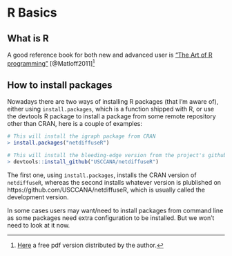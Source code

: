 # R Basics

## What is R

A good reference book for both new and advanced user is ["The Art of R programming"](https://nostarch.com/artofr.htm) [@Matloff2011]^[[Here](http://heather.cs.ucdavis.edu/~matloff/145/PLN/RMaterials/NSPpart.pdf) a free pdf version distributed by the author.]

## How to install packages

Nowadays there are two ways of installing R packages (that I'm aware of), either using `install.packages`, which is a function shipped with R, or use the devtools R package to install a package from some remote repository other than CRAN, here is a couple of examples:

```r
# This will install the igraph package from CRAN
> install.packages("netdiffuseR")

# This will install the bleeding-edge version from the project's github repo!
> devtools::install_github("USCCANA/netdiffuseR")
```

The first one, using `install.packages`, installs the CRAN version of `netdiffuseR`, whereas the second installs whatever version is plublished on https://github.com/USCCANA/netdiffuseR, which is usually called the development version.

In some cases users may want/need to install packages from command line as some packages need extra configuration to be installed. But we won't need to look at it now.


